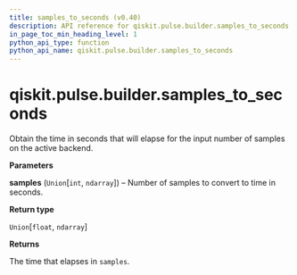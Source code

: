 ```yaml
---
title: samples_to_seconds (v0.40)
description: API reference for qiskit.pulse.builder.samples_to_seconds in qiskit v0.40
in_page_toc_min_heading_level: 1
python_api_type: function
python_api_name: qiskit.pulse.builder.samples_to_seconds
---
```


<span id="qiskit-pulse-builder-samples-to-seconds" />

# qiskit.pulse.builder.samples\_to\_seconds

<Function id="qiskit.pulse.builder.samples_to_seconds" isDedicatedPage={true} github="https://github.com/qiskit/qiskit/tree/stable/0.23/qiskit/pulse/builder.py" signature="samples_to_seconds(samples)">
  Obtain the time in seconds that will elapse for the input number of samples on the active backend.

  **Parameters**

  **samples** (`Union`\[`int`, `ndarray`]) – Number of samples to convert to time in seconds.

  **Return type**

  `Union`\[`float`, `ndarray`]

  **Returns**

  The time that elapses in `samples`.
</Function>

